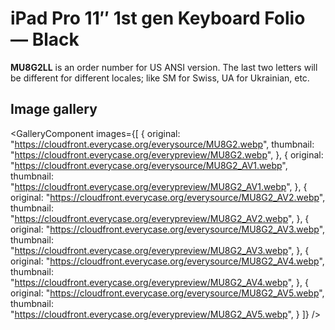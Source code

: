 
# iPad Pro 11″ 1st gen Keyboard Folio — Black

<Callout type='info' emoji='👉🏻'>**MU8G2LL** is an order number for US ANSI version. The last two letters will be different for different locales; like SM for Swiss, UA for Ukrainian, etc.</Callout>

## Image gallery

<GalleryComponent
    images={[
      {
        original: "https://cloudfront.everycase.org/everysource/MU8G2.webp",
        thumbnail: "https://cloudfront.everycase.org/everypreview/MU8G2.webp",
      },
      {
        original: "https://cloudfront.everycase.org/everysource/MU8G2_AV1.webp",
        thumbnail: "https://cloudfront.everycase.org/everypreview/MU8G2_AV1.webp",
      },
      {
        original: "https://cloudfront.everycase.org/everysource/MU8G2_AV2.webp",
        thumbnail: "https://cloudfront.everycase.org/everypreview/MU8G2_AV2.webp",
      },
      {
        original: "https://cloudfront.everycase.org/everysource/MU8G2_AV3.webp",
        thumbnail: "https://cloudfront.everycase.org/everypreview/MU8G2_AV3.webp",
      },
      {
        original: "https://cloudfront.everycase.org/everysource/MU8G2_AV4.webp",
        thumbnail: "https://cloudfront.everycase.org/everypreview/MU8G2_AV4.webp",
      },
      {
        original: "https://cloudfront.everycase.org/everysource/MU8G2_AV5.webp",
        thumbnail: "https://cloudfront.everycase.org/everypreview/MU8G2_AV5.webp",
      }
    ]}
  />

